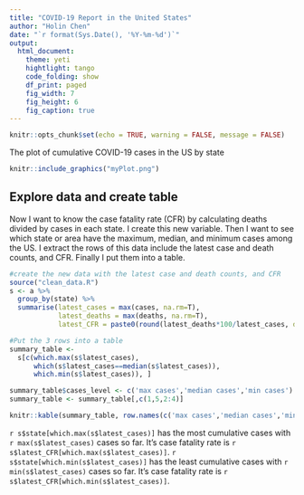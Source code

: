 ```yaml
---
title: "COVID-19 Report in the United States"
author: "Holin Chen"
date: "`r format(Sys.Date(), '%Y-%m-%d')`"
output: 
  html_document:
    theme: yeti
    hightlight: tango
    code_folding: show
    df_print: paged
    fig_width: 7
    fig_height: 6
    fig_caption: true
---
```


```r
knitr::opts_chunk$set(echo = TRUE, warning = FALSE, message = FALSE)
```
The plot of cumulative COVID-19 cases in the US by state
```r
knitr::include_graphics("myPlot.png")
```


## Explore data and create table

Now I want to know the case fatality rate (CFR) by calculating deaths divided by cases in each state. I create this new variable. Then I want to see which state or area have the maximum, median, and minimum cases among the US. I extract the rows of this data include the latest case and death counts, and CFR. Finally I put them into a table.
```r
#create the new data with the latest case and death counts, and CFR
source("clean_data.R")
s <- a %>% 
  group_by(state) %>%
  summarise(latest_cases = max(cases, na.rm=T),
            latest_deaths = max(deaths, na.rm=T),
            latest_CFR = paste0(round(latest_deaths*100/latest_cases, digits=2),'%'))

#Put the 3 rows into a table
summary_table <- 
  s[c(which.max(s$latest_cases),
      which(s$latest_cases==median(s$latest_cases)),
      which.min(s$latest_cases)), ]

summary_table$cases_level <- c('max cases','median cases','min cases')
summary_table <- summary_table[,c(1,5,2:4)]

knitr::kable(summary_table, row.names(c('max cases','median cases','min cases')),align = 'c')
```
`r s$state[which.max(s$latest_cases)]` has the most cumulative cases with `r max(s$latest_cases)` cases so far. It's case fatality rate is `r s$latest_CFR[which.max(s$latest_cases)]`. `r s$state[which.min(s$latest_cases)]` has the least cumulative cases with `r min(s$latest_cases)` cases so far. It's case fatality rate is `r s$latest_CFR[which.min(s$latest_cases)]`.

<!--
I will use the data from this github respository for my final project in this class, which is inconsistent with what I said in homework 1 as my initial thought, casue my thesis progress is kinda slow now and I decide to change my idea to use some public data instead. Also I think using data direclty in github should make my work more reproducible!
-->












